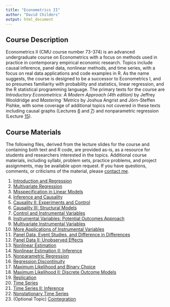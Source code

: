 ```yaml
---
title: "Econometrics II"
author: "David Childers"
output: html_document
---
```


## Course Description

Econometrics II (CMU course number 73-374) is an advanced undergraduate course on Econometrics with a focus on methods used in practice in contemporary empirical economic research. Topics include causal inference, panel data, nonlinear methods, and time series, with a focus on real data applications and code examples in R. As the name suggests, the course is designed to be a successor to Econometrics I, and so presumes familiarity with probability and statistics, linear regression, and the R statistical programming language. The primary texts for the course are *Introductory Econometrics: A Modern Approach (4th edition)* by Jeffrey Wooldridge and *Mastering 'Metrics* by Joshua Angrist and Jörn-Steffen Pishke, with some coverage of additional topics not covered in these texts including causal graphs (Lectures [6](EconometricsII/StructuralModels.html) and [7](EconometricsII/ControlandIV.html)) and nonparametric regression (Lecture [15](EconometricsII/Nonparametric.html)).


## Course Materials

The following files, derived from the lecture slides for the course and containing both text and R code, are provided as-is, as a resource for students and researchers interested in the topics. Additional course materials, including syllabi, problem sets, practice problems, and project assignments, may be available upon request. If you have questions, comments, or criticisms of the material, please [contact me](mailto:dchilder@andrew.cmu.edu).

1. [Introduction and Regression](EconometricsII/Econometrics.html)
2. [Multivariate Regression](EconometricsII/MultivariateRegression.html)
3. [Misspecification in Linear Models](EconometricsII/Misspecification.html)
4. [Inference and Causality](EconometricsII/InferenceandCausality.html)
5. [Causality II: Experiments and Control](EconometricsII/CausalityII.html)
6. [Causality III: Structural Models](EconometricsII/StructuralModels.html)
7. [Control and Instrumental Variables](EconometricsII/ControlandIV.html)
8. [Instrumental Variables: Potential Outcomes Approach](EconometricsII/InstrumentalVariables.html)
9. [Multivariate Instrumental Variables](EconometricsII/MultivariateIV.html)
10. [More Applications of Instrumental Variables](EconometricsII/MoreIV.html)
11. [Panel Data, Event Studies, and Difference in Differences](EconometricsII/PanelDataI.html)
12. [Panel Data II: Unobserved Effects](EconometricsII/PanelDataII.html)
13. [Nonlinear Estimation](EconometricsII/NonlinearI.html)
14. [Nonlinear Estimation II: Inference](EconometricsII/NonlinearII.html)
15. [Nonparametric Regression](EconometricsII/Nonparametric.html)
16. [Regression Discontinuity](EconometricsII/RegressionDiscontinuity.html)
17. [Maximum Likelihood and Binary Choice](EconometricsII/MaximumLikelihood.html)
18. [Maximum Likelihood II: Discrete Outcome Models](EconometricsII/DiscreteOutcomes.html)
19. [Replication](EconometricsII/Replication.html)
20. [Time Series](EconometricsII/TimeSeriesI.html)
21. [Time Series II: Inference](EconometricsII/TimeSeriesII.html)
22. [Nonstationary Time Series](EconometricsII/TimeSeriesNonstationarity.html)
23. (Optional Topic) [Cointegration](EconometricsII/Cointegration.html)





